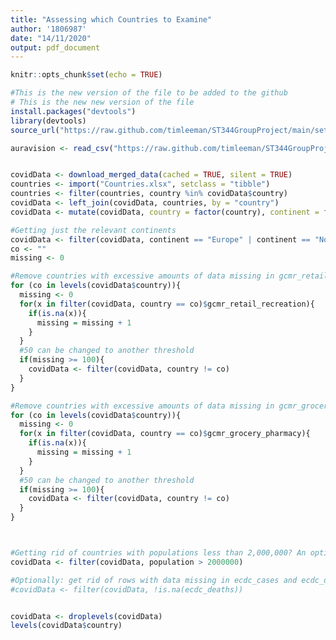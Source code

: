 ```yaml
---
title: "Assessing which Countries to Examine"
author: '1806987'
date: "14/11/2020"
output: pdf_document
---
```


```r
knitr::opts_chunk$set(echo = TRUE)
```

```r
#This is the new version of the file to be added to the github
# This is the new new version of the file
install.packages("devtools")
library(devtools)
source_url("https://raw.github.com/timleeman/ST344GroupProject/main/setup.R")

auravision <- read_csv("https://raw.github.com/timleeman/ST344GroupProject/main/LockdownDates/AuravisionLockdownDates.csv")


covidData <- download_merged_data(cached = TRUE, silent = TRUE)
countries <- import("Countries.xlsx", setclass = "tibble")
countries <- filter(countries, country %in% covidData$country)
covidData <- left_join(covidData, countries, by = "country")
covidData <- mutate(covidData, country = factor(country), continent = factor(continent))
```


```r
#Getting just the relevant continents
covidData <- filter(covidData, continent == "Europe" | continent == "North America" | continent == "South America")
co <- ""
missing <- 0

#Remove countries with excessive amounts of data missing in gcmr_retail_recreation column
for (co in levels(covidData$country)){
  missing <- 0
  for(x in filter(covidData, country == co)$gcmr_retail_recreation){
    if(is.na(x)){
      missing = missing + 1
    }
  }
  #50 can be changed to another threshold
  if(missing >= 100){
    covidData <- filter(covidData, country != co)
  }
}

#Remove countries with excessive amounts of data missing in gcmr_grocery_pharmacy column
for (co in levels(covidData$country)){
  missing <- 0
  for(x in filter(covidData, country == co)$gcmr_grocery_pharmacy){
    if(is.na(x)){
      missing = missing + 1
    }
  }
  #50 can be changed to another threshold
  if(missing >= 100){
    covidData <- filter(covidData, country != co)
  }
}



#Getting rid of countries with populations less than 2,000,000? An option?
covidData <- filter(covidData, population > 2000000)

#Optionally: get rid of rows with data missing in ecdc_cases and ecdc_deaths columns
#covidData <- filter(covidData, !is.na(ecdc_deaths))


covidData <- droplevels(covidData)
levels(covidData$country)
```